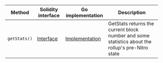 <table>
  <thead>
    <tr>
      <th>Method</th>
      <th>Solidity interface</th>
      <th>Go implementation</th>
      <th>Description</th>
    </tr>
  </thead>
  <tbody>
    <tr>
      <td>
        <code>getStats()</code>
      </td>
      <td>
        <a
          href="https://github.com/OffchainLabs/nitro-contracts/blob/1cab72ff3dfcfe06ceed371a9db7a54a527e3bfb/src/precompiles/ArbStatistics.sol#L18"
          target="_blank"
        >
          Interface
        </a>
      </td>
      <td>
        <a
          href="https://github.com/OffchainLabs/nitro/blob/v2.3.3/precompiles/ArbStatistics.go#L18"
          target="_blank"
        >
          Implementation
        </a>
      </td>
      <td>
        GetStats returns the current block number and some statistics about the rollup's pre-Nitro
        state
      </td>
    </tr>
  </tbody>
</table>
